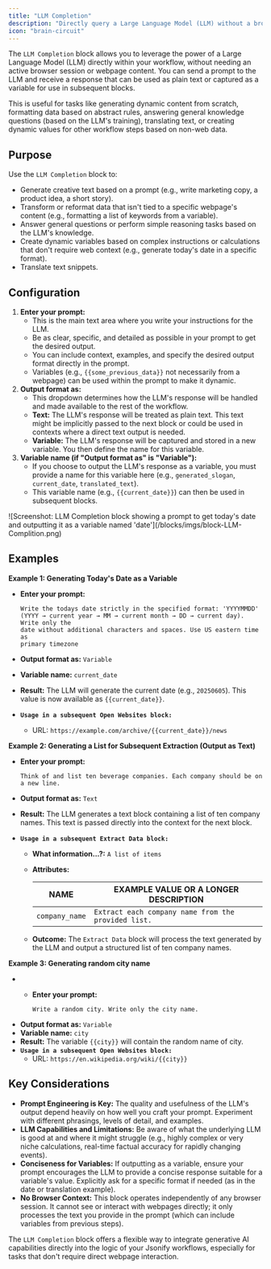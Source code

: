 ```yaml
---
title: "LLM Completion"
description: "Directly query a Large Language Model (LLM) without a browser session to generate text or variables for your workflow."
icon: "brain-circuit"
---
```


The `LLM Completion` block allows you to leverage the power of a Large Language Model (LLM) directly within your workflow, without needing an active browser session or webpage content. You can send a prompt to the LLM and receive a response that can be used as plain text or captured as a variable for use in subsequent blocks.

This is useful for tasks like generating dynamic content from scratch, formatting data based on abstract rules, answering general knowledge questions (based on the LLM's training), translating text, or creating dynamic values for other workflow steps based on non-web data.

## Purpose

Use the `LLM Completion` block to:

- Generate creative text based on a prompt (e.g., write marketing copy, a product idea, a short story).
- Transform or reformat data that isn't tied to a specific webpage's content (e.g., formatting a list of keywords from a variable).
- Answer general questions or perform simple reasoning tasks based on the LLM's knowledge.
- Create dynamic variables based on complex instructions or calculations that don't require web context (e.g., generate today's date in a specific format).
- Translate text snippets.

## Configuration

1. **Enter your prompt:**
   - This is the main text area where you write your instructions for the LLM.
   - Be as clear, specific, and detailed as possible in your prompt to get the desired output.
   - You can include context, examples, and specify the desired output format directly in the prompt.
   - Variables (e.g., `{{some_previous_data}}` not necessarily from a webpage) can be used within the prompt to make it dynamic.
2. **Output format as:**
   - This dropdown determines how the LLM's response will be handled and made available to the rest of the workflow.
   - **Text:** The LLM's response will be treated as plain text. This text might be implicitly passed to the next block or could be used in contexts where a direct text output is needed.
   - **Variable:** The LLM's response will be captured and stored in a new variable. You then define the name for this variable.
3. **Variable name (if "Output format as" is "Variable"):**
   - If you choose to output the LLM's response as a variable, you must provide a name for this variable here (e.g., `generated_slogan`, `current_date`, `translated_text`).
   - This variable name (e.g., `{{current_date}}`) can then be used in subsequent blocks.

<Frame caption="Screenshot: LLM Completion block showing a prompt to get today's date and outputting it as a variable named 'date'">
  ![Screenshot: LLM Completion block showing a prompt to get today's date and outputting it as a variable named 'date'](/blocks/imgs/block-LLM-Complition.png)
</Frame>

## Examples

**Example 1: Generating Today's Date as a Variable**

- **Enter your prompt:**

  ```
  Write the todays date strictly in the specified format: 'YYYYMMDD'
  (YYYY → current year → MM → current month → DD → current day). Write only the
  date without additional characters and spaces. Use US eastern time as
  primary timezone
  ```
- **Output format as:** `Variable`
- **Variable name:** `current_date`
- **Result:** The LLM will generate the current date (e.g., `20250605`). This value is now available as `{{current_date}}`.
- **`Usage in a subsequent Open Websites block:`**
  - URL: `https://example.com/archive/{{current_date}}/news`

**Example 2: Generating a List for Subsequent Extraction (Output as Text)**

- **Enter your prompt:**

  ```
  Think of and list ten beverage companies. Each company should be on a new line.
  ```
- **Output format as:** `Text`
- **Result:** The LLM generates a text block containing a list of ten company names. This text is passed directly into the context for the next block.
- **`Usage in a subsequent Extract Data block:`**
  - **What information...?:** `A list of items`
  - **Attributes:**

    | NAME           | EXAMPLE VALUE OR A LONGER DESCRIPTION               |
    | -------------- | --------------------------------------------------- |
    | `company_name` | `Extract each company name from the provided list.` |
  - **Outcome:** The `Extract Data` block will process the text generated by the LLM and output a structured list of ten company names.

**Example 3: Generating random city name**

- - **Enter your prompt:**

    ```
    Write a random city. Write only the city name.
    ```
- **Output format as:** `Variable`
- **Variable name:** `city`
- **Result:** The variable `{{city}}` will contain the random name of city.
- **`Usage in a subsequent Open Websites block:`**
  - URL: `https://en.wikipedia.org/wiki/{{city}}`

## Key Considerations

- **Prompt Engineering is Key:** The quality and usefulness of the LLM's output depend heavily on how well you craft your prompt. Experiment with different phrasings, levels of detail, and examples.
- **LLM Capabilities and Limitations:** Be aware of what the underlying LLM is good at and where it might struggle (e.g., highly complex or very niche calculations, real-time factual accuracy for rapidly changing events).
- **Conciseness for Variables:** If outputting as a variable, ensure your prompt encourages the LLM to provide a concise response suitable for a variable's value. Explicitly ask for a specific format if needed (as in the date or translation example).
- **No Browser Context:** This block operates independently of any browser session. It cannot see or interact with webpages directly; it only processes the text you provide in the prompt (which can include variables from previous steps).

The `LLM Completion` block offers a flexible way to integrate generative AI capabilities directly into the logic of your Jsonify workflows, especially for tasks that don't require direct webpage interaction.
